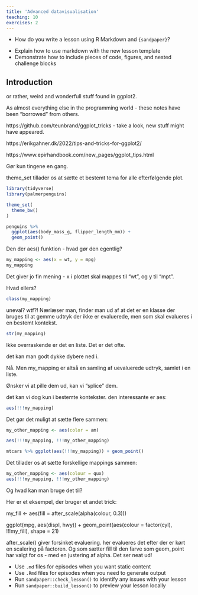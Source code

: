 ```yaml
---
title: 'Advanced datavisualisation'
teaching: 10
exercises: 2
---
```


:::::::::::::::::::::::::::::::::::::: questions 

- How do you write a lesson using R Markdown and `{sandpaper}`?

::::::::::::::::::::::::::::::::::::::::::::::::

::::::::::::::::::::::::::::::::::::: objectives

- Explain how to use markdown with the new lesson template
- Demonstrate how to include pieces of code, figures, and nested challenge blocks

::::::::::::::::::::::::::::::::::::::::::::::::

## Introduction
or rather, weird and wonderfull stuff found in ggplot2.

As almost everything else in the programming world - these notes have 
been "borrowed" from others. 

https://github.com/teunbrand/ggplot_tricks - take a look, new stuff might have
appeared.

https://erikgahner.dk/2022/tips-and-tricks-for-ggplot2/

https://www.epirhandbook.com/new_pages/ggplot_tips.html

Gør kun tingene en gang.

theme_set tillader os at sætte et bestemt tema for alle efterfølgende plot.

```r
library(tidyverse)
library(palmerpenguins)
```


```r
theme_set(
  theme_bw()
)
```


```r
penguins %>% 
  ggplot(aes(body_mass_g, flipper_length_mm)) +
  geom_point()
```

Den der aes() funktion - hvad gør den egentlig?

```r
my_mapping <- aes(x = wt, y = mpg)
my_mapping
```
Det giver jo fin mening - x i plottet skal mappes til "wt", og y til "mpt".

Hvad ellers?

```r
class(my_mapping)
```
uneval? wtf?! Nærlæser man, finder man ud af at det er en klasse der bruges til at 
gemme udtryk der ikke er evaluerede, men som skal evalueres i en bestemt kontekst.


```r
str(my_mapping)
```
Ikke overraskende er det en liste. Det er det ofte.

det kan man godt dykke dybere ned i.

Nå. Men my_mapping er altså en samling af uevaluerede udtryk, samlet i en 
liste.

Ønsker vi at pille dem ud, kan vi "splice" dem. 

det kan vi dog kun i bestemte kontekster. den interessante er aes:

```r
aes(!!!my_mapping)
```
Det gør det muligt at sætte flere sammen:

```r
my_other_mapping <- aes(color = am)
```

```r
aes(!!!my_mapping, !!!my_other_mapping)
```


```r
mtcars %>% ggplot(aes(!!!my_mapping)) + geom_point()
```


Det tillader os at sætte forskellige mappings sammen:

```r
my_other_mapping <- aes(colour = qux)
aes(!!!my_mapping, !!!my_other_mapping) 
```

Og hvad kan man bruge det til?

Her er et eksempel, der bruger et andet trick:


my_fill <- aes(fill = after_scale(alpha(colour, 0.3)))

ggplot(mpg, aes(displ, hwy)) +
  geom_point(aes(colour = factor(cyl), !!!my_fill), shape = 21)
  
  
after_scale() giver forsinket evaluering. her evalueres det efter der er 
kørt en scalering på factoren. Og som sætter fill til den farve som
geom_point har valgt for os - med en justering af alpha. Det ser neat ud!


  
::::::::::::::::::::::::::::::::::::: keypoints 

- Use `.md` files for episodes when you want static content
- Use `.Rmd` files for episodes when you need to generate output
- Run `sandpaper::check_lesson()` to identify any issues with your lesson
- Run `sandpaper::build_lesson()` to preview your lesson locally

::::::::::::::::::::::::::::::::::::::::::::::::

